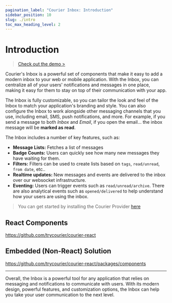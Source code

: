 ```yaml
---
pagination_label: "Courier Inbox: Introduction"
sidebar_position: 10
slug: ./intro
toc_max_heading_level: 2
---
```


# Introduction

> [Check out the demo >](https://reactinappnotification.com/)

Courier's Inbox is a powerful set of components that make it easy to add a modern inbox to your web or mobile application. With the Inbox, you can centralize all of your users' notifications and messages in one place, making it easy for them to stay on top of their communication with your app.

The Inbox is fully customizable, so you can tailor the look and feel of the Inbox to match your application's branding and style. You can also configure the Inbox to work alongside other messaging channels that you use, including email, SMS, push notifications, and more.  For example, if you send a message to both _Inbox_ and _Email_, if you open the email... the inbox message will be **marked as read**.

The Inbox includes a number of key features, such as:

- **Message Lists:** Fetches a list of messages
- **Badge Counts:** Users can quickly see how many new messages they have waiting for them.
- **Filters:**  Filters can be used to create lists based on `tags`, `read/unread`, `from date`, etc..
- **Realtime updates:** New messages and events are delivered to the inbox over our websocket infrastructure.
- **Eventing:** Users can trigger events such as `read/unread/archive`.  There are also analytical events such as `opened/delivered` to help understand how your users are using the inbox.

> You can get started by installing the Courier Provider [here](https://app.courier.com/channels/courier)

## React Components

https://github.com/trycourier/courier-react

## Embedded (Non-React) Solution

https://github.com/trycourier/courier-react/packages/components

--- 

Overall, the Inbox is a powerful tool for any application that relies on messaging and notifications to communicate with users. With its modern design, powerful features, and customization options, the Inbox can help you take your user communication to the next level.
